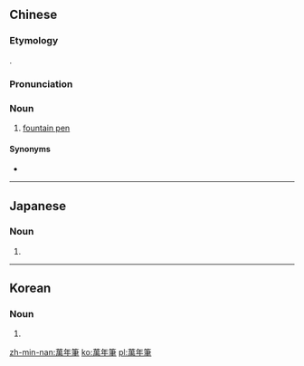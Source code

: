 {{also|万年筆|万年笔}}

==Chinese==
{{zh-forms|s=万年笔}}

===Etymology===
{{bor|zh|ja|-}} {{ja-r|万年筆|まんねんひつ}}.

===Pronunciation===
{{zh-pron
|h=pfs=van-ngièn-pit
|mn=tw:bān-liân-pit
|cat=n
}}

===Noun===
{{zh-noun}}

# {{lb|zh|Taiwan Min Nan & Hakka}} [[fountain pen]]

====Synonyms====
* {{zh-l|鋼筆}}

{{zh-cat|Writing instruments}}

----

==Japanese==
{{ja-kanjitab|まん|ねん|ひつ|yomi=o}}

===Noun===
{{ja-noun|count=本|shin=万年筆|まんねんひつ|まんねんふで}}

# {{kyujitai of|万年筆||[[fountain pen]]}}

----

==Korean==
{{ko-hanjatab}}

===Noun===
{{ko-noun|hangeul=만년필|mr=mannyŏnp'il|y=mānnyenphil}}

# {{hanja form of|만년필|[[fountain pen]]}}

[[zh-min-nan:萬年筆]]
[[ko:萬年筆]]
[[pl:萬年筆]]